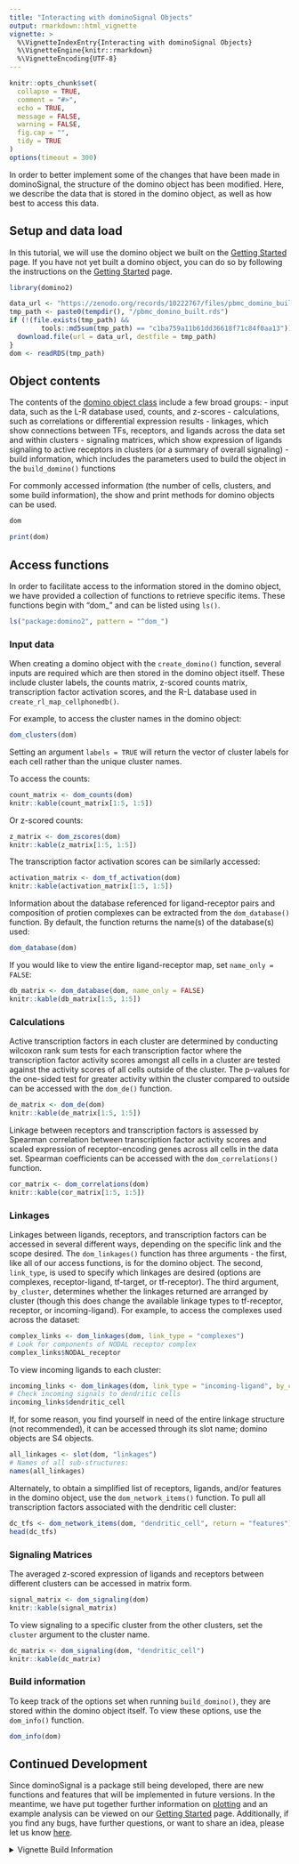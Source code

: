 ```yaml
---
title: "Interacting with dominoSignal Objects"
output: rmarkdown::html_vignette
vignette: >
  %\VignetteIndexEntry{Interacting with dominoSignal Objects}
  %\VignetteEngine{knitr::rmarkdown}
  %\VignetteEncoding{UTF-8}
---
```


```r
knitr::opts_chunk$set(
  collapse = TRUE,
  comment = "#>",
  echo = TRUE,
  message = FALSE,
  warning = FALSE,
  fig.cap = "",
  tidy = TRUE
)
options(timeout = 300)
```

In order to better implement some of the changes that have been made in dominoSignal, the structure of the domino object has been modified. Here, we describe the data that is stored in the domino object, as well as how best to access this data.

## Setup and data load

In this tutorial, we will use the domino object we built on the [Getting Started](vigenttes("domino2")) page. If you have not yet built a domino object, you can do so by following the instructions on the [Getting Started](vignette("domino2")) page.

```r
library(domino2)

data_url <- "https://zenodo.org/records/10222767/files/pbmc_domino_built.rds"
tmp_path <- paste0(tempdir(), "/pbmc_domino_built.rds")
if (!(file.exists(tmp_path) &&
        tools::md5sum(tmp_path) == "c1ba759a11b61dd36618f71c84f0aa13")) {
  download.file(url = data_url, destfile = tmp_path)
}
dom <- readRDS(tmp_path)
```


## Object contents

The contents of the [domino object class](`domino-class`) include a few broad groups: 
- input data, such as the L-R database used, counts, and z-scores
- calculations, such as correlations or differential expression results
- linkages, which show connections between TFs, receptors, and ligands across the data set and within clusters
- signaling matrices, which show expression of ligands signaling to active receptors in clusters (or a summary of overall signaling)
- build information, which includes the parameters used to build the object in the `build_domino()` functions

For commonly accessed information (the number of cells, clusters, and some build information), the show and print methods for domino objects can be used.

```r
dom
```

```r
print(dom)
```

## Access functions

In order to facilitate access to the information stored in the domino object, we have provided a collection of functions to retrieve specific items. These functions begin with "dom_" and can be listed using `ls()`.

```r
ls("package:domino2", pattern = "^dom_")
```

### Input data

When creating a domino object with the `create_domino()` function, several inputs are required which are then stored in the domino object itself. These include cluster labels, the counts matrix, z-scored counts matrix, transcription factor activation scores, and the R-L database used in `create_rl_map_cellphonedb()`.

For example, to access the cluster names in the domino object:

```r
dom_clusters(dom)
```

Setting an argument `labels = TRUE` will return the vector of cluster labels for each cell rather than the unique cluster names.

To access the counts:

```r
count_matrix <- dom_counts(dom)
knitr::kable(count_matrix[1:5, 1:5])
```

Or z-scored counts:

```r
z_matrix <- dom_zscores(dom)
knitr::kable(z_matrix[1:5, 1:5])
```

The transcription factor activation scores can be similarly accessed:

```r
activation_matrix <- dom_tf_activation(dom)
knitr::kable(activation_matrix[1:5, 1:5])
```

Information about the database referenced for ligand-receptor pairs and composition of protien complexes can be extracted from the `dom_database()` function. By default, the function returns the name(s) of the database(s) used:

```r
dom_database(dom)
```

If you would like to view the entire ligand-receptor map, set `name_only = FALSE`:

```r
db_matrix <- dom_database(dom, name_only = FALSE)
knitr::kable(db_matrix[1:5, 1:5])
```

### Calculations

Active transcription factors in each cluster are determined by conducting wilcoxon rank sum tests for each transcription factor where the transcription factor activity scores amongst all cells in a cluster are tested against the activity scores of all cells outside of the cluster. The p-values for the one-sided test for greater activity within the cluster compared to outside can be accessed with the `dom_de()` function.

```r
de_matrix <- dom_de(dom)
knitr::kable(de_matrix[1:5, 1:5])
```

Linkage between receptors and transcription factors is assessed by Spearman correlation between transcription factor activity scores and scaled expression of receptor-encoding genes across all cells in the data set. Spearman coefficients can be accessed with the `dom_correlations()` function.

```r
cor_matrix <- dom_correlations(dom)
knitr::kable(cor_matrix[1:5, 1:5])
```

### Linkages

Linkages between ligands, receptors, and transcription factors can be accessed in several different ways, depending on the specific link and the scope desired. The `dom_linkages()` function has three arguments - the first, like all of our access functions, is for the domino object. The second, `link_type`, is used to specify which linkages are desired (options are complexes, receptor-ligand, tf-target, or tf-receptor). The third argument, `by_cluster`, determines whether the linkages returned are arranged by cluster (though this does change the available linkage types to tf-receptor, receptor, or incoming-ligand). For example, to access the complexes used across the dataset:

```r
complex_links <- dom_linkages(dom, link_type = "complexes")
# Look for components of NODAL receptor complex
complex_links$NODAL_receptor
```

To view incoming ligands to each cluster:

```r
incoming_links <- dom_linkages(dom, link_type = "incoming-ligand", by_cluster = TRUE)
# Check incoming signals to dendritic cells
incoming_links$dendritic_cell
```

If, for some reason, you find yourself in need of the entire linkage structure (not recommended), it can be accessed through its slot name; domino objects are S4 objects.

```r
all_linkages <- slot(dom, "linkages")
# Names of all sub-structures:
names(all_linkages)
```

Alternately, to obtain a simplified list of receptors, ligands, and\/or features in the domino object, use the `dom_network_items()` function. To pull all transcription factors associated with the dendritic cell cluster:

```r
dc_tfs <- dom_network_items(dom, "dendritic_cell", return = "features")
head(dc_tfs)
```

### Signaling Matrices

The averaged z-scored expression of ligands and receptors between different clusters can be accessed in matrix form.

```r
signal_matrix <- dom_signaling(dom)
knitr::kable(signal_matrix)
```

To view signaling to a specific cluster from the other clusters, set the `cluster` argument to the cluster name.

```r
dc_matrix <- dom_signaling(dom, "dendritic_cell")
knitr::kable(dc_matrix)
```

### Build information

To keep track of the options set when running `build_domino()`, they are stored within the domino object itself. To view these options, use the `dom_info()` function.

```r
dom_info(dom)
```

## Continued Development

Since dominoSignal is a package still being developed, there are new functions and features that will be implemented in future versions. In the meantime, we have put together further information on [plotting](vignette("plotting_vignette")) and an example analysis can be viewed on our [Getting Started](vignette("domino2")) page. Additionally, if you find any bugs, have further questions, or want to share an idea, please let us know [here](https://github.com/FertigLab/domino_development/issues).

<details><summary>Vignette Build Information</summary>
Date last built and session information:
```r
Sys.Date()
sessionInfo()
```
</details>
